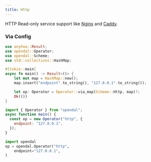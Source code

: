 ```yaml
---
title: Http
---
```


HTTP Read-only service support like [Nginx](https://www.nginx.com/) and [Caddy](https://caddyserver.com/).


<Docs components={props.components} />

### Via Config


<Tabs>
  <TabItem value="rust" label="Rust" default>

```rust
use anyhow::Result;
use opendal::Operator;
use opendal::Scheme;
use std::collections::HashMap;

#[tokio::main]
async fn main() -> Result<()> {
    let mut map = HashMap::new();
    map.insert("endpoint".to_string(), "127.0.0.1".to_string());

    let op: Operator = Operator::via_map(Scheme::Http, map)?;
    Ok(())
}
```

  </TabItem>
  <TabItem value="node.js" label="Node.js">

```javascript
import { Operator } from "opendal";
async function main() {
  const op = new Operator("http", {
    endpoint: "127.0.0.1",
  });
}
```

  </TabItem>
  <TabItem value="python" label="Python">

```python
import opendal
op = opendal.Operator("http",
    endpoint="127.0.0.1",
)
```

  </TabItem>
</Tabs>